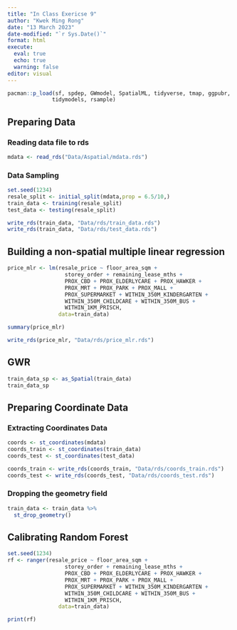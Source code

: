 ```yaml
---
title: "In Class Exericse 9"
author: "Kwek Ming Rong"
date: "13 March 2023"
date-modified: "`r Sys.Date()`"
format: html
execute:
  eval: true
  echo: true
  warning: false
editor: visual
---
```


```r
pacman::p_load(sf, spdep, GWmodel, SpatialML, tidyverse, tmap, ggpubr, olsrr, devtools,
              tidymodels, rsample)
```

## Preparing Data

### Reading data file to rds

```r
mdata <- read_rds("Data/Aspatial/mdata.rds")
```

### Data Sampling

```r
set.seed(1234)
resale_split <- initial_split(mdata,prop = 6.5/10,)
train_data <- training(resale_split)
test_data <- testing(resale_split)
```

```r
write_rds(train_data, "Data/rds/train_data.rds")
write_rds(train_data, "Data/rds/test_data.rds")
```

## Building a non-spatial multiple linear regression

```r
price_mlr <- lm(resale_price ~ floor_area_sqm +
                  storey_order + remaining_lease_mths +
                  PROX_CBD + PROX_ELDERLYCARE + PROX_HAWKER +
                  PROX_MRT + PROX_PARK + PROX_MALL + 
                  PROX_SUPERMARKET + WITHIN_350M_KINDERGARTEN +
                  WITHIN_350M_CHILDCARE + WITHIN_350M_BUS +
                  WITHIN_1KM_PRISCH,
                data=train_data)

summary(price_mlr)
```

```r
write_rds(price_mlr, "Data/rds/price_mlr.rds")
```

## GWR

```r
train_data_sp <- as_Spatial(train_data)
train_data_sp
```

## Preparing Coordinate Data

### Extracting Coordinates Data

```r
coords <- st_coordinates(mdata)
coords_train <- st_coordinates(train_data)
coords_test <- st_coordinates(test_data)
```

```r
coords_train <- write_rds(coords_train, "Data/rds/coords_train.rds")
coords_test <- write_rds(coords_test, "Data/rds/coords_test.rds")
```


### Dropping the geometry field

```r
train_data <- train_data %>%
  st_drop_geometry()
```

## Calibrating Random Forest 

```r
set.seed(1234)
rf <- ranger(resale_price ~ floor_area_sqm +
                  storey_order + remaining_lease_mths +
                  PROX_CBD + PROX_ELDERLYCARE + PROX_HAWKER +
                  PROX_MRT + PROX_PARK + PROX_MALL + 
                  PROX_SUPERMARKET + WITHIN_350M_KINDERGARTEN +
                  WITHIN_350M_CHILDCARE + WITHIN_350M_BUS +
                  WITHIN_1KM_PRISCH,
                data=train_data)
```

```r
print(rf)
```
